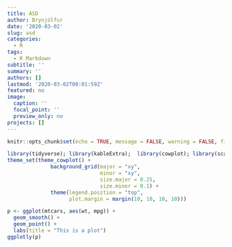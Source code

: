 ```yaml
---
title: ASD
author: Brynjólfur
date: '2020-03-02'
slug: asd
categories:
  - R
tags:
  - R Markdown
subtitle: ''
summary: ''
authors: []
lastmod: '2020-03-02T00:01:59Z'
featured: no
image:
  caption: ''
  focal_point: ''
  preview_only: no
projects: []
---
```


```r
knitr::opts_chunk$set(echo = TRUE, message = FALSE, warning = FALSE, fig.asp = 0.62, out.width = "100%")
```

```r
library(tidyverse); library(kableExtra);  library(cowplot); library(scales); library(DT); library(plotly)
theme_set(theme_cowplot() +  
              background_grid(major = "xy", 
                              minor = "xy",
                              size.major = 0.25,
                              size.minor = 0.1) +
              theme(legend.position = "top",
                    plot.margin = margin(10, 10, 10, 10)))
```

```r
p <- ggplot(mtcars, aes(wt, mpg)) +
  geom_smooth() +
  geom_point() +
  labs(title = "This is a plot")
ggplotly(p)
```


